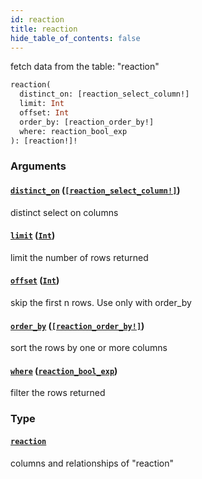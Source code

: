 ```yaml
---
id: reaction
title: reaction
hide_table_of_contents: false
---
```


fetch data from the table: "reaction"

```graphql
reaction(
  distinct_on: [reaction_select_column!]
  limit: Int
  offset: Int
  order_by: [reaction_order_by!]
  where: reaction_bool_exp
): [reaction!]!
```

### Arguments

#### [`distinct_on`](#) ([`[reaction_select_column!]`](../enums/reaction-select-column))

distinct select on columns

#### [`limit`](#) ([`Int`](../scalars/int))

limit the number of rows returned

#### [`offset`](#) ([`Int`](../scalars/int))

skip the first n rows. Use only with order_by

#### [`order_by`](#) ([`[reaction_order_by!]`](../inputs/reaction-order-by))

sort the rows by one or more columns

#### [`where`](#) ([`reaction_bool_exp`](../inputs/reaction-bool-exp))

filter the rows returned

### Type

#### [`reaction`](../objects/reaction)

columns and relationships of "reaction"
